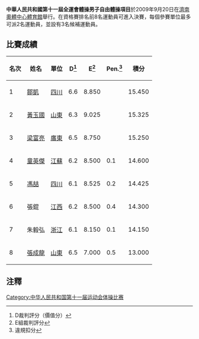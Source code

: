 '''中華人民共和國第十一屆全運會體操男子自由體操項目'''於2009年9月20日在[[濟南奧體中心體育館|濟南奧體中心體育館]]舉行。在資格賽排名前8名運動員可進入決賽，每個參賽單位最多可派2名運動員，並設有3名候補運動員。

==比賽成績==
{| class="wikitable sortable" style="text-align:center; font-size: small;"
!名次||姓名||單位||D<ref>D裁判評分（價值分）</ref>||E<ref>E組裁判評分</ref>||Pen.<ref>違規扣分</ref>||積分
|- bgcolor="gold"
|1||align=left| [[鄒凱|鄒凱]]||[[四川|四川]]||6.6||8.850||||15.450
|- bgcolor="silver"
|2||align=left| [[黃玉國|黃玉國]]||[[山東|山東]]||6.3||9.025||||15.325
|- bgcolor="cc9966" 
|3||align=left| [[梁富亮|梁富亮]]||[[廣東|廣東]]||6.5||8.750||||15.250
|-
|4||align=left| [[童英傑|童英傑]]||[[江蘇|江蘇]]||6.2||8.500||0.1||14.600
|-
|5||align=left| [[冯喆_(体操运动员)|馮喆]]||[[四川|四川]]||6.1||8.525||0.2||14.425
|-
|6||align=left| 張錕||[[江西|江西]]||6.2||8.500||0.4||14.300
|-
|7||align=left| 朱毅弘||[[浙江|浙江]]||6.1||8.150||0.1||14.150
|-
|8||align=left| [[張成龍|張成龍]]||[[山東|山東]]||6.5||7.000||0.5||13.000
|}

==注釋==
<div class="references-small">
<references />
</div>

[[Category:中华人民共和国第十一届运动会体操比赛|Category:中华人民共和国第十一届运动会体操比赛]]